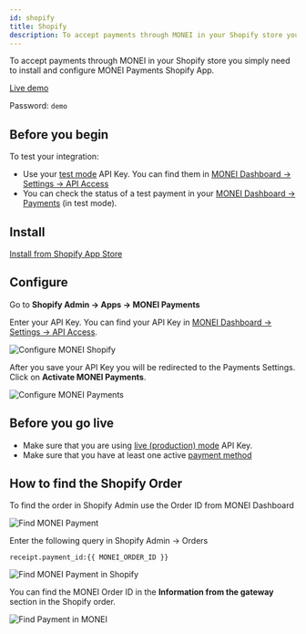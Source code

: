 ```yaml
---
id: shopify
title: Shopify
description: To accept payments through MONEI in your Shopify store you simply need to install and configure MONEI Payments Shopify App.
---
```


To accept payments through MONEI in your Shopify store you simply need to install and configure MONEI Payments Shopify App.

<p>
<a href="https://monei-demo.myshopify.com/" target="_blank" className="button button--primary">
  Live demo
</a>
</p>

Password: `demo`

## Before you begin

To test your integration:

- Use your [test mode](testing.md) API Key. You can find them in [MONEI Dashboard → Settings → API Access](https://dashboard.monei.com/settings/api)
- You can check the status of a test payment in your [MONEI Dashboard → Payments](https://dashboard.monei.com/payments) (in test mode).

## Install

<p>
  <a href="https://apps.shopify.com/monei-payments" target="_blank" className="button button--primary">
    Install from Shopify App Store
  </a>
</p>

## Configure

Go to **Shopify Admin → Apps → MONEI Payments**

Enter your API Key. You can find your API Key in [MONEI Dashboard → Settings → API Access](https://dashboard.monei.com/settings/api).

![Configure MONEI Shopify](/img/configure-shopify-1.png)

After you save your API Key you will be redirected to the Payments Settings. Click on **Activate MONEI Payments**.

![Configure MONEI Payments](/img/configure-shopify-2.png)

## Before you go live

- Make sure that you are using [live (production) mode](testing.md) API Key.
- Make sure that you have at least one active [payment method](https://dashboard.monei.com/settings/payment-methods)

## How to find the Shopify Order

To find the order in Shopify Admin use the Order ID from MONEI Dashboard

![Find MONEI Payment](/img/configure-shopify-4.png)

Enter the following query in Shopify Admin -> Orders

`receipt.payment_id:{{ MONEI_ORDER_ID }}`

![Find MONEI Payment in Shopify](/img/configure-shopify-3.png)

You can find the MONEI Order ID in the **Information from the gateway** section in the Shopify order.

![Find Payment in MONEI](/img/configure-shopify-5.png)
